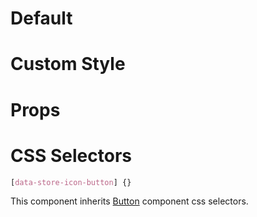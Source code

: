 
# Default

<Canvas>
  <Story id="molecules-iconbutton--default" />
</Canvas>

# Custom Style

<Canvas>
  <Story id="molecules-iconbutton--custom-style" />
</Canvas>

# Props

<ArgsTable of={IconButton} />

# CSS Selectors
```css
[data-store-icon-button] {}
```

This component inherits [Button](?path=/docs/atoms-button--button) component css selectors.
